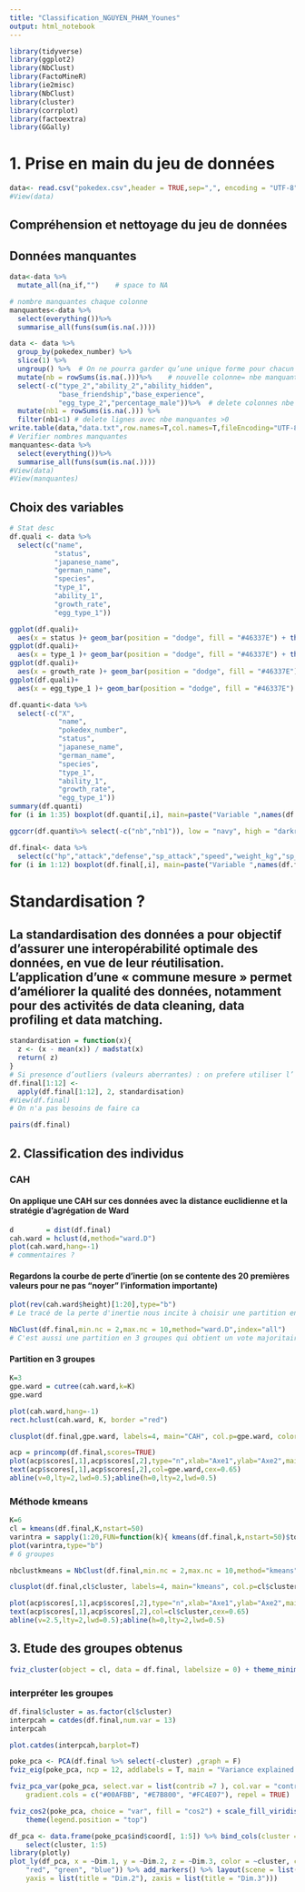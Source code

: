 ```yaml
---
title: "Classification_NGUYEN_PHAM_Younes"
output: html_notebook
---
```

```r
library(tidyverse)
library(ggplot2)
library(NbClust)
library(FactoMineR)
library(ie2misc)
library(NbClust)
library(cluster)
library(corrplot)
library(factoextra)
library(GGally)
```

# 1. Prise en main du jeu de données

```r
data<- read.csv("pokedex.csv",header = TRUE,sep=",", encoding = "UTF-8")
#View(data)
```

## Compréhension et nettoyage du jeu de données
## Données manquantes
```r
data<-data %>% 
  mutate_all(na_if,"")    # space to NA 

# nombre manquantes chaque colonne  
manquantes<-data %>% 
  select(everything())%>%
  summarise_all(funs(sum(is.na(.))))  

data <- data %>% 
  group_by(pokedex_number) %>% 
  slice(1) %>% 
  ungroup() %>%  # On ne pourra garder qu’une unique forme pour chacun ( choisir premier individu pour chaque formes )
  mutate(nb = rowSums(is.na(.)))%>%    # nouvelle colonne= nbe manquantes pour chaque lignes    
  select(-c("type_2","ability_2","ability_hidden",
            "base_friendship","base_experience",
            "egg_type_2","percentage_male"))%>%  # delete colonnes nbe manquantes >50
  mutate(nb1 = rowSums(is.na(.))) %>% 
  filter(nb1<1) # delete lignes avec nbe manquantes >0
write.table(data,"data.txt",row.names=T,col.names=T,fileEncoding="UTF-8")
# Verifier nombres manquantes 
manquantes<-data %>% 
  select(everything())%>%
  summarise_all(funs(sum(is.na(.)))) 
#View(data)
#View(manquantes)
```
## Choix des variables 
```r
# Stat desc 
df.quali <- data %>% 
  select(c("name",
           "status",
           "japanese_name",
           "german_name",
           "species",
           "type_1",
           "ability_1",
           "growth_rate",
           "egg_type_1"))

ggplot(df.quali)+ 
  aes(x = status )+ geom_bar(position = "dodge", fill = "#46337E") + theme_gray()
ggplot(df.quali)+ 
  aes(x = type_1 )+ geom_bar(position = "dodge", fill = "#46337E") + theme_gray()
ggplot(df.quali)+ 
  aes(x = growth_rate )+ geom_bar(position = "dodge", fill = "#46337E") + theme_gray()
ggplot(df.quali)+ 
  aes(x = egg_type_1 )+ geom_bar(position = "dodge", fill = "#46337E") + theme_gray()

```
```r
df.quanti<-data %>% 
  select(-c("X",
            "name",
            "pokedex_number",
            "status",
            "japanese_name",
            "german_name",
            "species",
            "type_1",
            "ability_1",
            "growth_rate",
            "egg_type_1"))
summary(df.quanti)
for (i in 1:35) boxplot(df.quanti[,i], main=paste("Variable ",names(df.quanti)[i],sep=""))
```
```r
ggcorr(df.quanti%>% select(-c("nb","nb1")), low = "navy", high = "darkred", hjust = 1, size = 3, label = TRUE,label_size = 2)
```


```r
df.final<- data %>% 
  select(c("hp","attack","defense","sp_attack","speed","weight_kg","sp_defense","catch_rate","egg_cycles","against_poison","against_ground","against_flying"))
for (i in 1:12) boxplot(df.final[,i], main=paste("Variable ",names(df.final)[i],sep=""))
```
# Standardisation ?
## La standardisation des données a pour objectif d’assurer une interopérabilité optimale des données, en vue de leur réutilisation. L’application d’une « commune mesure » permet d’améliorer la qualité des données, notamment pour des activités de data cleaning, data profiling et data matching.
```r
standardisation = function(x){
  z <- (x - mean(x)) / madstat(x)
  return( z)
}
# Si presence d’outliers (valeurs aberrantes) : on prefere utiliser l’´ecartmoyen absolu (mean absolute deviation)
df.final[1:12] <-
  apply(df.final[1:12], 2, standardisation)
#View(df.final)
# On n'a pas besoins de faire ca 
```


```r
pairs(df.final)
```
## 2. Classification des individus
### CAH 
#### On applique une CAH sur ces données avec la distance euclidienne et la stratégie d'agrégation de Ward
```r
d        = dist(df.final)
cah.ward = hclust(d,method="ward.D")
plot(cah.ward,hang=-1)
# commentaires ? 
```

#### Regardons la courbe de perte d'inertie (on se contente des 20 premières valeurs pour ne pas "noyer" l'information importante)
```r
plot(rev(cah.ward$height)[1:20],type="b")
# Le tracé de la perte d'inertie nous incite à choisir une partition en 3 groupes 
```

```r
NbClust(df.final,min.nc = 2,max.nc = 10,method="ward.D",index="all")
# C'est aussi une partition en 3 groupes qui obtient un vote majoritaire, nous confortant dans notre premier choix. Néanmoins, on peut déjà observé la variabilité des réponses apportées par les différents critères. Cela souligne l'importance de garder une inspection visuelle de la courbe d'inertie/dendrogramme.
```
#### Partition en 3 groupes
```r
K=3
gpe.ward = cutree(cah.ward,k=K)
gpe.ward
```
```r
plot(cah.ward,hang=-1)
rect.hclust(cah.ward, K, border ="red")
```
```r
clusplot(df.final,gpe.ward, labels=4, main="CAH", col.p=gpe.ward, color=gpe.ward, shade=gpe.ward)
```

```r
acp = princomp(df.final,scores=TRUE)
plot(acp$scores[,1],acp$scores[,2],type="n",xlab="Axe1",ylab="Axe2",main="CAH")
text(acp$scores[,1],acp$scores[,2],col=gpe.ward,cex=0.65)
abline(v=0,lty=2,lwd=0.5);abline(h=0,lty=2,lwd=0.5)
```

### Méthode kmeans

```r
K=6
cl = kmeans(df.final,K,nstart=50)
varintra = sapply(1:20,FUN=function(k){ kmeans(df.final,k,nstart=50)$tot.withinss })
plot(varintra,type="b")
# 6 groupes 
```


```r
nbclustkmeans = NbClust(df.final,min.nc = 2,max.nc = 10,method="kmeans",index="all")
```
```r
clusplot(df.final,cl$cluster, labels=4, main="kmeans", col.p=cl$cluster, color=cl$cluster, shade=cl$cluster)
```
```r
plot(acp$scores[,1],acp$scores[,2],type="n",xlab="Axe1",ylab="Axe2",main="K-means")
text(acp$scores[,1],acp$scores[,2],col=cl$cluster,cex=0.65)
abline(v=2.5,lty=2,lwd=0.5);abline(h=0,lty=2,lwd=0.5)
```

## 3. Etude des groupes obtenus
```r
fviz_cluster(object = cl, data = df.final, labelsize = 0) + theme_minimal()
```
### interpréter les groupes

```r
df.final$cluster = as.factor(cl$cluster)
interpcah = catdes(df.final,num.var = 13)
interpcah
```
```r
plot.catdes(interpcah,barplot=T)
```


```r
poke_pca <- PCA(df.final %>% select(-cluster) ,graph = F)
fviz_eig(poke_pca, ncp = 12, addlabels = T, main = "Variance explained by each dimensions")
```
```r
fviz_pca_var(poke_pca, select.var = list(contrib =7 ), col.var = "contrib", 
    gradient.cols = c("#00AFBB", "#E7B800", "#FC4E07"), repel = TRUE)
```
```r
fviz_cos2(poke_pca, choice = "var", fill = "cos2") + scale_fill_viridis_c(option = "B") + 
    theme(legend.position = "top")
```
```r
df_pca <- data.frame(poke_pca$ind$coord[, 1:5]) %>% bind_cols(cluster = as.factor(cl$cluster)) %>% 
    select(cluster, 1:5)
library(plotly)
plot_ly(df_pca, x = ~Dim.1, y = ~Dim.2, z = ~Dim.3, color = ~cluster, colors = c("black", 
    "red", "green", "blue")) %>% add_markers() %>% layout(scene = list(xaxis = list(title = "Dim.1"), 
    yaxis = list(title = "Dim.2"), zaxis = list(title = "Dim.3")))
```























